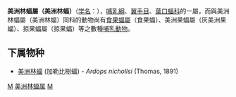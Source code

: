 {{Unreferenced|time=2019-04-10T10:13:01+00:00}}
{{Automatic taxobox
| taxon = Ardops
| authority = Miller, 1906
}}

'''美洲林蝠屬（美洲林蝠）'''（[[学名|学名]]：{{lang|la|''Ardops''}}），[[哺乳綱|哺乳綱]]、[[翼手目|翼手目]]、[[葉口蝠科|葉口蝠科]]的一屬，而與美洲林蝠屬（美洲林蝠）同科的動物尚有[[食果蝠屬|食果蝠屬]]（食果蝠）、美洲果蝠屬（灰美洲果蝠）、掠果蝠屬（掠果蝠）等之數種[[哺乳動物|哺乳動物]]。

==下属物种==
* [[美洲林蝠|美洲林蝠]] (加勒比樹蝠) - ''Ardops nichollsi'' (Thomas, 1891)

{{taxonbar}}
[[Category:葉口蝠科|M]]
[[Category:美洲林蝠属|]]
[[Category:1906年描述的分类群|M]]

{{哺乳动物小作品}}